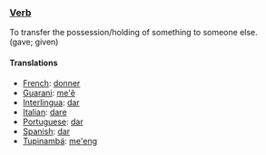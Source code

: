 ===[[Verb]]===
To transfer the possession/holding of something to someone else.<br>
(gave; given)
====Translations====
*[[French]]: [[donner]]
*[[Guarani]]: [[me'ẽ]]
*[[Interlingua]]: [[dar]]
*[[Italian]]: [[dare]]
*[[Portuguese]]: [[dar]]
*[[Spanish]]: [[dar]]
*[[Tupinambá]]: [[me'eng]]